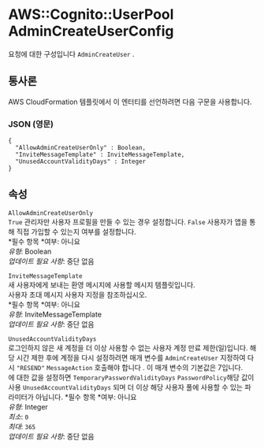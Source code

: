 # AWS::Cognito::UserPool AdminCreateUserConfig

요청에 대한 구성입니다 `AdminCreateUser` .

## 통사론

AWS CloudFormation 템플릿에서 이 엔터티를 선언하려면 다음 구문을 사용합니다.

### JSON (영문)

```
{
  "AllowAdminCreateUserOnly" : Boolean,
  "InviteMessageTemplate" : InviteMessageTemplate,
  "UnusedAccountValidityDays" : Integer
}
```

## 속성

`AllowAdminCreateUserOnly`  
`True` 관리자만 사용자 프로필을 만들 수 있는 경우 설정합니다. `False` 사용자가 앱을 통해 직접 가입할 수 있는지 여부를 설정합니다.  
*필수 항목 *여부: 아니요  
_유형_: Boolean  
_업데이트 필요 사항_: 중단 없음

`InviteMessageTemplate`  
새 사용자에게 보내는 환영 메시지에 사용할 메시지 템플릿입니다.  
사용자 초대 메시지 사용자 지정을 참조하십시오.  
*필수 항목 *여부: 아니요  
_유형_: InviteMessageTemplate  
_업데이트 필요 사항_: 중단 없음

`UnusedAccountValidityDays`  
로그인하지 않은 새 계정을 더 이상 사용할 수 없는 사용자 계정 만료 제한(일)입니다. 해당 시간 제한 후에 계정을 다시 설정하려면 매개 변수를 `AdminCreateUser` 지정하여 다시 `"RESEND"` `MessageAction` 호출해야 합니다 . 이 매개 변수의 기본값은 7입니다.  
에 대한 값을 설정하면 `TemporaryPasswordValidityDays` `PasswordPolicy`해당 값이 사용 `UnusedAccountValidityDays` 되며 더 이상 해당 사용자 풀에 사용할 수 있는 파라미터가 아닙니다.
*필수 항목 *여부: 아니요  
_유형_: Integer  
_최소_: `0`  
_최대_: `365`  
_업데이트 필요 사항_: 중단 없음
